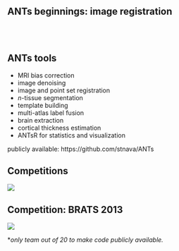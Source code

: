 
##  ANTs beginnings:  image registration

<BR><BR>

\begin{center}
\includegraphics[width=5.25cm]{./Figures/highresdiffeos.jpg}
\end{center}

##  ANTs tools

* MRI bias correction
* image denoising
* image and point set registration
* $n$-tissue segmentation
* template building
* multi-atlas label fusion
* brain extraction
* cortical thickness estimation
* ANTsR for statistics and visualization

publicly available:  https://github.com/stnava/ANTs

## Competitions

![](./Figures/evalhistory.png)

## Competition:  BRATS 2013

![](./Figures/bratsData.png)

*_only team out of 20 to make code publicly available._



